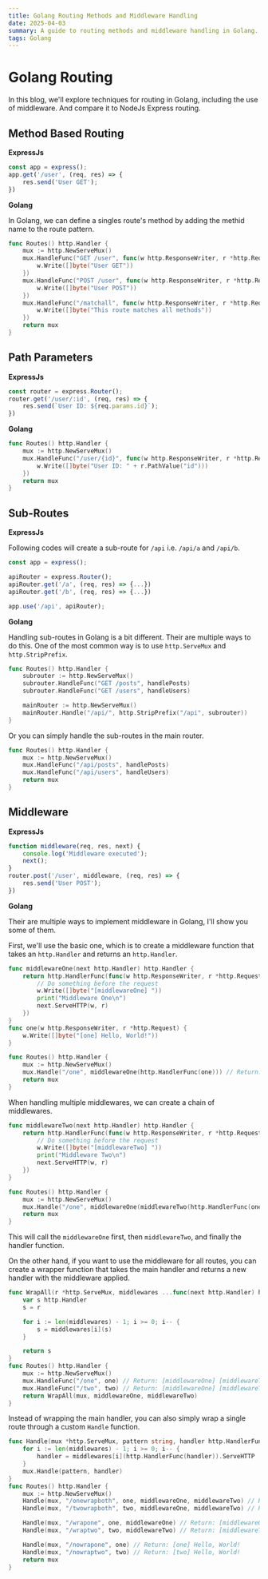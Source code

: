 ```yaml
---
title: Golang Routing Methods and Middleware Handling
date: 2025-04-03
summary: A guide to routing methods and middleware handling in Golang.
tags: Golang
---
```


# Golang Routing

In this blog, we'll explore techniques for routing in Golang, including the use of middleware. And compare it to NodeJs Express routing.

## Method Based Routing

**ExpressJs**

```javascript
const app = express();
app.get('/user', (req, res) => {
    res.send('User GET');
})
```

**Golang**

In Golang, we can define a singles route's method by adding the methid name to the route pattern.

```go
func Routes() http.Handler {
    mux := http.NewServeMux()
    mux.HandleFunc("GET /user", func(w http.ResponseWriter, r *http.Request) {
        w.Write([]byte("User GET"))
    })
    mux.HandleFunc("POST /user", func(w http.ResponseWriter, r *http.Request) {
        w.Write([]byte("User POST"))
    })
    mux.HandleFunc("/matchall", func(w http.ResponseWriter, r *http.Request) {
        w.Write([]byte("This route matches all methods"))
    })
    return mux
}
```

## Path Parameters

**ExpressJs**

```javascript
const router = express.Router();
router.get('/user/:id', (req, res) => {
    res.send(`User ID: ${req.params.id}`);
})
```

**Golang**

```go
func Routes() http.Handler {
    mux := http.NewServeMux()
    mux.HandleFunc("/user/{id}", func(w http.ResponseWriter, r *http.Request) {
        w.Write([]byte("User ID: " + r.PathValue("id")))
    })
    return mux
}
```

## Sub-Routes

**ExpressJs**

Following codes will create a sub-route for `/api` i.e. `/api/a` and `/api/b`.

```javascript
const app = express();

apiRouter = express.Router();
apiRouter.get('/a', (req, res) => {...})
apiRouter.get('/b', (req, res) => {...})

app.use('/api', apiRouter);
```

**Golang**

Handling sub-routes in Golang is a bit different. Their are multiple ways to do this. One of the most common way is to use `http.ServeMux` and `http.StripPrefix`.

```go
func Routes() http.Handler {
    subrouter := http.NewServeMux()
    subrouter.HandleFunc("GET /posts", handlePosts)
    subrouter.HandleFunc("GET /users", handleUsers)

    mainRouter := http.NewServeMux()
    mainRouter.Handle("/api/", http.StripPrefix("/api", subrouter))
}
```

Or you can simply handle the sub-routes in the main router.

```go
func Routes() http.Handler {
    mux := http.NewServeMux()
    mux.HandleFunc("/api/posts", handlePosts)
    mux.HandleFunc("/api/users", handleUsers)
    return mux
}
```

## Middleware

**ExpressJs**

```javascript
function middleware(req, res, next) {
    console.log('Middleware executed');
    next();
}
router.post('/user', middleware, (req, res) => {
    res.send('User POST');
})
```

**Golang**

Their are multiple ways to implement middleware in Golang, I'll show you some of them.

First, we'll use the basic one, which is to create a middleware function that takes an `http.Handler` and returns an `http.Handler`.

```go
func middlewareOne(next http.Handler) http.Handler {
	return http.HandlerFunc(func(w http.ResponseWriter, r *http.Request) {
		// Do something before the request
		w.Write([]byte("[middlewareOne] "))
		print("Middleware One\n")
		next.ServeHTTP(w, r)
	})
}
func one(w http.ResponseWriter, r *http.Request) {
	w.Write([]byte("[one] Hello, World!"))
}

func Routes() http.Handler {
    mux := http.NewServeMux()
    mux.Handle("/one", middlewareOne(http.HandlerFunc(one))) // Return: [middlewareOne] [one] Hello, World!
    return mux
}
```

When handling multiple middlewares, we can create a chain of middlewares.

```go
func middlewareTwo(next http.Handler) http.Handler {
	return http.HandlerFunc(func(w http.ResponseWriter, r *http.Request) {
		// Do something before the request
		w.Write([]byte("[middlewareTwo] "))
		print("Middleware Two\n")
		next.ServeHTTP(w, r)
	})
}

func Routes() http.Handler {
    mux := http.NewServeMux()
    mux.Handle("/one", middlewareOne(middlewareTwo(http.HandlerFunc(one)))) // Return: [middlewareOne] [middlewareTwo] [one] Hello, World!
    return mux
}
```

This will call the `middlewareOne` first, then `middlewareTwo`, and finally the handler function.

On the other hand, if you want to use the middleware for all routes, you can create a wrapper function that takes the main handler and returns a new handler with the middleware applied.

```go
func WrapAll(r *http.ServeMux, middlewares ...func(next http.Handler) http.Handler) http.Handler {
	var s http.Handler
	s = r

	for i := len(middlewares) - 1; i >= 0; i-- {
        s = middlewares[i](s)
	}

	return s
}
func Routes() http.Handler {
    mux := http.NewServeMux()
    mux.HandleFunc("/one", one) // Return: [middlewareOne] [middlewareTwo] [one] Hello, World!
    mux.HandleFunc("/two", two) // Return: [middlewareOne] [middlewareTwo] [two] Hello, World!
    return WrapAll(mux, middlewareOne, middlewareTwo)
}
```

Instead of wrapping the main handler, you can also simply wrap a single route through a custom `Handle` function.

```go
func Handle(mux *http.ServeMux, pattern string, handler http.HandlerFunc, middlewares ...Middleware) {
	for i := len(middlewares) - 1; i >= 0; i-- {
		handler = middlewares[i](http.HandlerFunc(handler)).ServeHTTP
	}
	mux.Handle(pattern, handler)
}
func Routes() http.Handler {
    mux := http.NewServeMux()
    Handle(mux, "/onewrapboth", one, middlewareOne, middlewareTwo) // Return: [middlewareOne] [middlewareTwo] [one] Hello, World!
    Handle(mux, "/twowrapboth", two, middlewareOne, middlewareTwo) // Return: [middlewareOne] [middlewareTwo] [two] Hello, World!

    Handle(mux, "/wrapone", one, middlewareOne) // Return: [middlewareOne] [one] Hello, World!
    Handle(mux, "/wraptwo", two, middlewareTwo) // Return: [middlewareTwo] [two] Hello, World!

    Handle(mux, "/nowrapone", one) // Return: [one] Hello, World!
    Handle(mux, "/nowraptwo", two) // Return: [two] Hello, World!
    return mux
}
```
